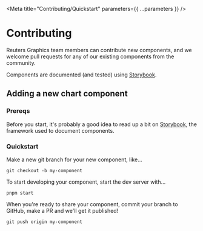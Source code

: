 
<Meta title="Contributing/Quickstart" parameters={{ ...parameters }} />

# Contributing

Reuters Graphics team members can contribute new components, and we welcome pull requests for any of our existing components from the community.

Components are documented (and tested) using [Storybook](https://storybook.js.org).

## Adding a new chart component

### Prereqs

Before you start, it's probably a good idea to read up a bit on [Storybook](https://storybook.js.org/docs/svelte/get-started/introduction), the framework used to document components.

### Quickstart

Make a new git branch for your new component, like...

```
git checkout -b my-component
```

To start developing your component, start the dev server with...

```
pnpm start
```

When you're ready to share your component, commit your branch to GitHub, make a PR and we'll get it published!

```
git push origin my-component
```
